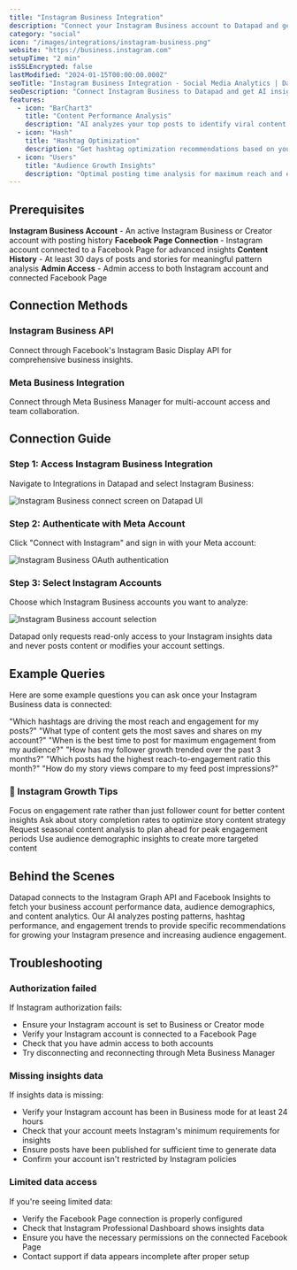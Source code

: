 ```yaml
---
title: "Instagram Business Integration"
description: "Connect your Instagram Business account to Datapad and get AI-powered insights that transform content into viral growth strategies."
category: "social"
icon: "/images/integrations/instagram-business.png"
website: "https://business.instagram.com"
setupTime: "2 min"
isSSLEncrypted: false
lastModified: "2024-01-15T00:00:00.000Z"
seoTitle: "Instagram Business Integration - Social Media Analytics | Datapad"
seoDescription: "Connect Instagram Business to Datapad and get AI insights that identify viral content patterns, optimize hashtags, and grow your following."
features:
  - icon: "BarChart3"
    title: "Content Performance Analysis"
    description: "AI analyzes your top posts to identify viral content patterns and themes that drive maximum engagement."
  - icon: "Hash"
    title: "Hashtag Optimization"
    description: "Get hashtag optimization recommendations based on your audience engagement and reach performance data."
  - icon: "Users"
    title: "Audience Growth Insights"
    description: "Optimal posting time analysis for maximum reach and engagement with detailed follower growth tracking."
---
```


## Prerequisites

<FeatureItem>**Instagram Business Account** - An active Instagram Business or Creator account with posting history</FeatureItem>
<FeatureItem>**Facebook Page Connection** - Instagram account connected to a Facebook Page for advanced insights</FeatureItem>
<FeatureItem>**Content History** - At least 30 days of posts and stories for meaningful pattern analysis</FeatureItem>
<FeatureItem>**Admin Access** - Admin access to both Instagram account and connected Facebook Page</FeatureItem>

## Connection Methods

### Instagram Business API
Connect through Facebook's Instagram Basic Display API for comprehensive business insights.

### Meta Business Integration
Connect through Meta Business Manager for multi-account access and team collaboration.

## Connection Guide

### Step 1: Access Instagram Business Integration

Navigate to Integrations in Datapad and select Instagram Business:

![Instagram Business connect screen on Datapad UI](/images/docs/ipage-connect.png)

### Step 2: Authenticate with Meta Account

Click "Connect with Instagram" and sign in with your Meta account:

![Instagram Business OAuth authentication](/images/docs/ipage-oauth.png)

### Step 3: Select Instagram Accounts

Choose which Instagram Business accounts you want to analyze:

![Instagram Business account selection](/images/docs/ipage-account-select.png)

<StepItem>Datapad only requests read-only access to your Instagram insights data and never posts content or modifies your account settings.</StepItem>

## Example Queries

Here are some example questions you can ask once your Instagram Business data is connected:

<StepItem>"Which hashtags are driving the most reach and engagement for my posts?"</StepItem>
<StepItem>"What type of content gets the most saves and shares on my account?"</StepItem>
<StepItem>"When is the best time to post for maximum engagement from my audience?"</StepItem>
<StepItem>"How has my follower growth trended over the past 3 months?"</StepItem>
<StepItem>"Which posts had the highest reach-to-engagement ratio this month?"</StepItem>
<StepItem>"How do my story views compare to my feed post impressions?"</StepItem>

### 💬 Instagram Growth Tips

<TipItem>Focus on engagement rate rather than just follower count for better content insights</TipItem>
<TipItem>Ask about story completion rates to optimize story content strategy</TipItem>
<TipItem>Request seasonal content analysis to plan ahead for peak engagement periods</TipItem>
<TipItem>Use audience demographic insights to create more targeted content</TipItem>

## Behind the Scenes

Datapad connects to the Instagram Graph API and Facebook Insights to fetch your business account performance data, audience demographics, and content analytics. Our AI analyzes posting patterns, hashtag performance, and engagement trends to provide specific recommendations for growing your Instagram presence and increasing audience engagement.

## Troubleshooting

### Authorization failed
If Instagram authorization fails:
- Ensure your Instagram account is set to Business or Creator mode
- Verify your Instagram account is connected to a Facebook Page
- Check that you have admin access to both accounts
- Try disconnecting and reconnecting through Meta Business Manager

### Missing insights data
If insights data is missing:
- Verify your Instagram account has been in Business mode for at least 24 hours
- Check that your account meets Instagram's minimum requirements for insights
- Ensure posts have been published for sufficient time to generate data
- Confirm your account isn't restricted by Instagram policies

### Limited data access
If you're seeing limited data:
- Verify the Facebook Page connection is properly configured
- Check that Instagram Professional Dashboard shows insights data
- Ensure you have the necessary permissions on the connected Facebook Page
- Contact support if data appears incomplete after proper setup
